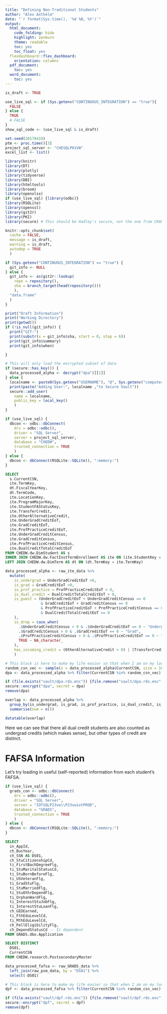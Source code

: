---
title: "Defining Non-Traditional Students"
author: "Alex Axthelm"
date: "`r format(Sys.time(), '%d %B, %Y')`"
output:
  html_document:
    code_folding: hide
    highlight: zenburn
    theme: readable
    toc: yes
    toc_float: yes
  flexdashboard::flex_dashboard:
    orientation: columns
  pdf_document:
    toc: yes
  word_document:
    toc: yes
---

```{r setup_variables, include = FALSE, cache = FALSE}
is_draft <- TRUE

use_live_sql <- if (Sys.getenv("CONTINUOUS_INTEGRATION") == "true"){
  FALSE
} else {
  TRUE
  # FALSE
}
show_sql_code <- (use_live_sql & is_draft)

set.seed(20170419)
ptm <- proc.time()[3]
project_sql_server <- "CHESQLP01VW"
excel_list <- list()
```

```{r load_packages, cache = FALSE, message = FALSE, echo = FALSE, include = FALSE}
library(knitr)
library(DT)
library(plotly)
library(tidyverse)
library(DBI)
library(htmltools)
library(broom)
library(openxlsx)
if (use_live_sql) {library(odbc)}
library(RSQLite)
library(openssl)
library(git2r)
library(PKI)
library(secure) # This should be Hadley's secure, not the one from CRAN
```

```{r set_knitr_options, include = FALSE, cache = FALSE}
knitr::opts_chunk$set(
  cache = FALSE,
  message = is_draft,
  warning = is_draft,
  autodep = TRUE
  )
```

```{r git_info, include = is_draft, cache = FALSE}
if (Sys.getenv("CONTINUOUS_INTEGRATION") == "true") {
  git_info <- NULL
} else {
  git_info <- as(git2r::lookup(
    repo = repository(),
    sha = branch_target(head(repository()))
    ),
  "data.frame"
  )
}
```

```{r UsefulInfo, results = "hold", include = is_draft, eval = is_draft, cache = FALSE}
print("Draft Information")
print("Working Directory")
print(getwd())
if (!is_null(git_info)) {
  print("GIT:")
  print(substr(x = git_info$sha, start = 0, stop = 6))
  print(git_info$summary)
  print(git_info$when)

}

```

```{r load_sample_data, include = !show_sql_code, eval = !use_live_sql}
# This will only load the encrypted subset of data
if (secure::has_key()) {
  data_processed_alpha <- decrypt("dpa")[[1]]
} else {
  localname <- paste0(Sys.getenv("USERNAME"), "@", Sys.getenv("computername"))
  print(paste("Adding User:", localname ,"to Secure Vault"))
  secure::add_user(
    name = localname,
    public_key = local_key()
    )
}
```

```{r Prepare_SQL_connection, include = show_sql_code, eval = TRUE}
if (use_live_sql) {
  dbcon <- odbc::dbConnect(
    drv = odbc::odbc(),
    driver = "SQL Server",
    server = project_sql_server,
    database = "CHEDW",
    trusted_connection = TRUE
    )
} else {
  dbcon <- dbConnect(RSQLite::SQLite(), ":memory:")
}
```

```{sql SQL_raw_ite_data, output.var = "raw_ite_data", include = show_sql_code, eval = use_live_sql, connection = dbcon}
SELECT
  s.CurrentCSN,
  ite.TermKey,
  dt.FiscalYearKey,
  dt.TermCode,
  ite.LocationKey,
  ite.ProgramMajorKey,
  ite.StudentFAStatusKey,
  ite.TransferCredit,
  ite.OtherAlternativeCredit,
  ite.UnderGradCreditEoT,
  ite.GradCreditEoT,
  ite.ProfPracticeCreditEoT,
  ite.UnderGradCreditCensus,
  ite.GradCreditCensus,
  ite.ProfPracticeCreditCensus,
  ite.DualCreditTotalCreditEoT
FROM CHEDW.dw.DimStudent AS s
INNER JOIN CHEDW.dw.FactInstTermEnrollment AS ite ON (ite.StudentKey = s.StudentKey)
LEFT JOIN CHEDW.dw.DimTerm AS dt ON (dt.TermKey = ite.TermKey)
```


```{r include = show_sql_code, eval = use_live_sql}
data_processed_alpha <- raw_ite_data %>%
  mutate(
    is_undergrad = UnderGradCreditEoT >0,
    is_grad = GradCreditEoT >0,
    is_prof_practice = ProfPracticeCreditEoT > 0,
    is_dual_credit = DualCreditTotalCreditEoT > 0,
    is_guest = (UnderGradCreditEoT + UnderGradCreditCensus == 0
                & GradCreditEoT + GradCreditCensus == 0
                & ProfPracticeCreditEoT + ProfPracticeCreditCensus == 0
                & DualCreditTotalCreditEoT == 0
    ),
    is_drop = case_when(
      .$UnderGradCreditCensus > 0 & .$UnderGradCreditEoT == 0 ~ "Undergrad",
      .$GradCreditCensus > 0 & .$GradCreditEoT == 0 ~ "Grad",
      .$ProfPracticeCreditCensus > 0 & .$ProfPracticeCreditEoT == 0 ~ "ProfPractice",
      TRUE ~ NA_character_
    ),
    has_incoming_credit = (OtherAlternativeCredit > 0) | (TransferCredit > 0)
    )
```

```{r save_sample_data_block, include = FALSE, eval = use_live_sql}
# This block is here to make my life easier so that when I am on my local machine, I can create an up to date set of sample data for Travis.
random_csn_vec <- sample(x = data_processed_alpha$CurrentCSN, size = 10000) # Pick 10000 students at random
dpa <- data_processed_alpha %>% filter(CurrentCSN %in% random_csn_vec)

if (file.exists("vault/dpa.rds.enc")) {file.remove("vault/dpa.rds.enc")}
secure::encrypt("dpa", secret = dpa)
remove(dpa)
```

```{r}
overlap <- data_processed_alpha %>%
  group_by(is_undergrad, is_grad, is_prof_practice, is_dual_credit, is_guest, is_drop) %>%
  summarise(num = n())

datatable(overlap)
```
Here we can see that there all dual credit students are also counted as undergrad credits (which makes sense), but other types of credit are distinct.

# FAFSA Information

Let's try loading in useful (self-reported) information from each student's FAFSA.

```{r Prepare_GRADS_SQL_connection, include = show_sql_code, eval = TRUE}
if (use_live_sql) {
  grads_con <- odbc::dbConnect(
    drv = odbc::odbc(),
    driver = "SQL Server",
    server = "IOTSQLP23vw\\P23vwiotPROD",
    database = "GRADS",
    trusted_connection = TRUE
    )
} else {
  dbcon <- dbConnect(RSQLite::SQLite(), ":memory:")
}
```
```{sql SQL_raw_GRADS_data, output.var = "raw_GRADS_data", include = show_sql_code, eval = use_live_sql, connection = grads_con}
SELECT
  in_AppId,
  ch_BusYear,
  ch_SSN AS DS01,
  ch_StuCitizenshipCd,
  ti_FirstBachDegreeFlg,
  ti_StuMaritalStatusCd,
  ti_StuBornBeforeFlg,
  ti_USVeteranFlg,
  ti_GradStuFlg,
  ti_StuMarriedFlg,
  ti_StuOthrDependFlg,
  ti_OrphanWardFlg,
  ti_InterestStuJobFlg,
  ti_InterestStuLoanFlg,
  ch_GEDEarned,
  ti_FthEduLevelCd,
  ti_MthEduLevelCd,
  ch_PellEligibilityFlg,
  ch_DependStatusCd -- Is dependent
FROM GRADS.dbo.Application
```

```{sql SQL_raw_psm_data, output.var = "raw_psm_data", include = show_sql_code, eval = use_live_sql, connection = dbcon}
SELECT DISTINCT
  DS01,
  CurrentCSN
FROM CHEDW.research.PostsecondaryMaster
```

```{r include = show_sql_code, eval = use_live_sql}
data_processed_fafsa <- raw_GRADS_data %>%
  left_join(raw_psm_data, by = "DS01") %>%
  select(-DS01)

```

```{r save_sample_data_block_fafsa, include = FALSE, eval = use_live_sql}
# This block is here to make my life easier so that when I am on my local machine, I can create an up to date set of sample data for Travis.
dpf <- data_processed_fafsa %>% filter(CurrentCSN %in% random_csn_vec)

if (file.exists("vault/dpf.rds.enc")) {file.remove("vault/dpf.rds.enc")}
secure::encrypt("dpf", secret = dpf)
remove(dpf)
```
